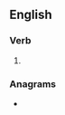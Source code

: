==English==

===Verb===
{{head|en|verb form}}

# {{en-third-person singular of|downscale}}

===Anagrams===
* {{anagrams|en|scaledowns|scales down|slow dances}}